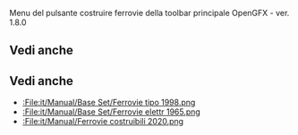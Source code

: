 

Menu del pulsante costruire ferrovie della toolbar principale
OpenGFX - ver. 1.8.0

==Vedi anche==
==Vedi anche==
* [[:File:it/Manual/Base Set/Ferrovie tipo 1998.png]]
* [[:File:it/Manual/Base Set/Ferrovie elettr 1965.png]]
* [[:File:it/Manual/Ferrovie costruibili 2020.png]]